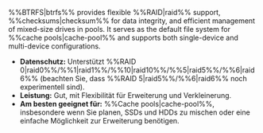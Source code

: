 %%BTRFS|btrfs%% provides flexible %%RAID|raid%% support, %%checksums|checksum%% for data integrity, and efficient management of mixed-size drives in pools. It serves as the default file system for %%cache pools|cache-pool%% and supports both single-device and multi-device configurations.

- **Datenschutz:** Unterstützt %%RAID 0|raid0%%/%%1|raid1%%/%%10|raid10%%/%%5|raid5%%/%%6|raid6%% (beachten Sie, dass %%RAID 5|raid5%%/%%6|raid6%% noch experimentell sind).
- **Leistung:** Gut, mit Flexibilität für Erweiterung und Verkleinerung.
- **Am besten geeignet für:** %%Cache pools|cache-pool%%, insbesondere wenn Sie planen, SSDs und HDDs zu mischen oder eine einfache Möglichkeit zur Erweiterung benötigen.
